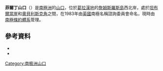 {{coord|68|52|S|66|59|W|source:GNIS|display=title}}
'''菲爾丁山口'''（{{lang-en|Fielding Col}}）是[[南極洲|南極洲]]的[[山口|山口]]，位於[[葛拉漢地|葛拉漢地]]的[[詹姆斯羅斯島|詹姆斯羅斯島]]西北岸，處於[[坦布爾當崖|坦布爾當崖]]和[[奧貝利斯克角|奧貝利斯克角]]之間，在1983年由[[英國|英國]]南極名稱諮詢委員會命名，現時由[[南極條約體系|南極條約體系]]管理。

==參考資料==
*{{cite gnis | type = antarid | id = 4877| name = Fielding Col | accessdate = 2012-03-22}}
*{{usgs-gazetteer|id=4877}}

{{DEFAULTSORT:Fielding Col}}
[[Category:南极洲山口|Category:南极洲山口]]


{{FallièresCoast-geo-stub}}